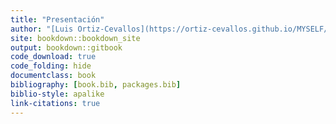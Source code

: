 ```yaml
---
title: "Presentación"
author: "[Luis Ortiz-Cevallos](https://ortiz-cevallos.github.io/MYSELF/)"
site: bookdown::bookdown_site
output: bookdown::gitbook
code_download: true
code_folding: hide
documentclass: book
bibliography: [book.bib, packages.bib]
biblio-style: apalike
link-citations: true
---
```

